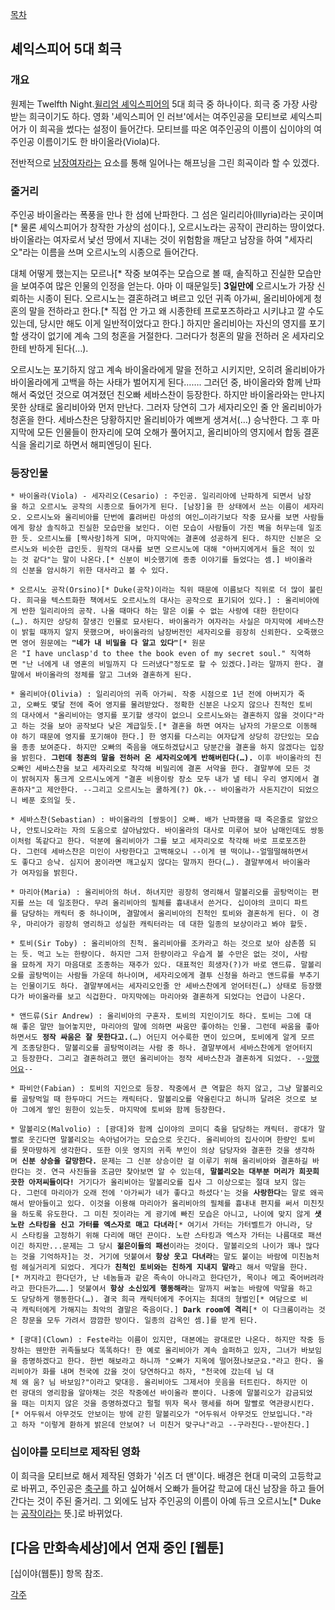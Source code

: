 [[목차]]


== 셰익스피어 5대 희극 ==
=== 개요 ===
원제는 Twelfth Night.[[윌리엄 셰익스피어]]의 5대 희극 중 하나이다. 희극 중 가장 사랑받는 희극이기도 하다. 영화 '셰익스피어 인 러브'에서는 여주인공을 모티브로 셰익스피어가 이 희곡을 썼다는 설정이 들어간다. 모티브를 따온 여주인공의 이름이 십이야의 여주인공 이름이기도 한 바이올라(Viola)다.

전반적으로 [[남장여자]]라는 요소를 통해 일어나는 해프닝을 그린 희곡이라 할 수 있겠다.

=== 줄거리 ===
주인공 바이올라는 폭풍을 만나 한 섬에 난파한다. 그 섬은 일리리아(Illyria)라는 곳이며[* 물론 셰익스피어가 창작한 가상의 섬이다.], 오르시노라는 공작이 관리하는 땅이었다. 바이올라는 여자로서 낯선 땅에서 지내는 것이 위험함을 깨닫고 남장을 하여 "세자리오"라는 이름을 쓰며 오르시노의 시종으로 들어간다.

대체 어떻게 했는지는 모르나[* 작중 보여주는 모습으로 볼 때, 솔직하고 진실한 모습만을 보여주여 많은 인물의 인정을 얻는다. 아마 이 때문일듯] '''3일만에''' 오르시노가 가장 신뢰하는 시종이 된다. 오르시노는 결혼하려고 벼르고 있던 귀족 아가씨, 올리비아에게 청혼의 말을 전하라고 한다.[* 직접 안 가고 왜 시종한테 프로포즈하라고 시키냐고 깔 수도 있는데, 당시만 해도 이게 일반적이었다고 한다.] 하지만 올리비아는 자신의 영지를 포기할 생각이 없기에 계속 그의 청혼을 거절한다. 그러다가 청혼의 말을 전하러 온 세자리오한테 반하게 된다(…).

오르시노는 포기하지 않고 계속 바이올라에게 말을 전하고 시키지만, 오히려 올리비아가 바이올라에게 고백을 하는 사태가 벌어지게 된다……. 그러던 중, 바이올라와 함께 난파해서 죽었던 것으로 여겨졌던 친오빠 세바스찬이 등장한다. 하지만 바이올라와는 만나지 못한 상태로 올리비아와 먼저 만난다. 그러자 당연히 그가 세자리오인 줄 안 올리비아가 청혼을 한다. 세바스찬은 당황하지만 올리비아가 예쁘게 생겨서(…) 승낙한다.
그 후 마지막에 모든 인물들이 한자리에 모여 오해가 풀어지고, 올리비아의 영지에서 합동 결혼식을 올리기로 하면서 해피엔딩이 된다.

=== 등장인물 ===
 * 바이올라(Viola) - 세자리오(Cesario) : 주인공. 일리리아에 난파하게 되면서 남장을 하고 오르시노 공작의 시종으로 들어가게 된다. [남장]을 한 상태에서 쓰는 이름이 세자리오. 오르시노와 올리비아를 단번에 홀려버린 마성의 여인…이라기보다 작중 묘사를 보면 사람들에게 항상 솔직하고 진실한 모습만을 보인다. 이런 모습이 사람들이 가진 벽을 허무는데 일조한 듯. 오르시노를 [짝사랑]하게 되며, 마지막에는 결혼에 성공하게 된다. 하지만 신분은 오르시노와 비슷한 급인듯. 원작의 대사를 보면 오르시노에 대해 "아버지에게서 들은 적이 있는 것 같다"는 말이 나온다.[* 신분이 비슷했기에 종종 이야기를 들었다는 셈.] 바이올라의 신분을 암시하기 위한 대사라고 볼 수 있다.

 * 오르시노 공작(Orsino)[* Duke(공작)이라는 직위 때문에 이름보다 직위로 더 많이 불린다. 희극을 텍스트화한 책에서도 오르시노의 대사는 공작으로 표기되어 있다.] : 올리비아에게 반한 일리리아의 공작. 나올 때마다 하는 말은 이룰 수 없는 사랑에 대한 한탄이다(…). 하지만 상당히 잘생긴 인물로 묘사된다. 바이올라가 여자라는 사실은 마지막에 세바스찬이 밝힐 때까지 알지 못했으며, 바이올라의 남장버전인 세자리오를 굉장히 신뢰한다. 오죽했으면 영어 원문에는 '''"네가 내 비밀을 다 알고 있다"'''[* 원문은 "I have unclasp'd to thee the book even of my secret soul." 직역하면 "난 너에게 내 영혼의 비밀까지 다 드러냈다"정도로 할 수 있겠다.]라는 말까지 한다. 결말에서 바이올라의 정체를 알고 그녀와 결혼하게 된다.

 * 올리비아(Olivia) : 일리리아의 귀족 아가씨. 작중 시점으로 1년 전에 아버지가 죽고, 오빠도 몇달 전에 죽어 영지를 물려받았다. 정확한 신분은 나오지 않으나 친척인 토비의 대사에서 "올리비아는 영지를 포기할 생각이 없으니 오르시노와는 결혼하지 않을 것이다"라고 하는 것을 보아 공작보다 낮은 계급일듯.[* 결혼을 하면 여자는 남자의 가문으로 이동해야 하기 때문에 영지를 포기해야 한다.] 한 영지를 다스리는 여자답게 상당히 강단있는 모습을 종종 보여준다. 하지만 오빠의 죽음을 애도하겠답시고 당분간을 결혼을 하지 않겠다는 입장을 밝힌다. '''그런데 청혼의 말을 전하러 온 세자리오에게 반해버린다(…).''' 이후 바이올라의 친오빠인 세바스찬을 보고 세자리오로 착각해 비밀리에 결혼 서약을 한다. 결말부에 모든 것이 밝혀지자 통크게 오르시노에게 "결혼 비용이랑 장소 모두 내가 낼 테니 우리 영지에서 결혼하자"고 제안한다. --그리고 오르시노는 쿨하게(?) Ok.-- 바이올라가 사돈지간이 되었으니 베푼 호의일 듯.

 * 세바스찬(Sebastian) : 바이올라의 [쌍둥이] 오빠. 배가 난파했을 때 죽은줄로 알았으나, 안토니오라는 자의 도움으로 살아남았다. 바이올라의 대사로 미루어 보아 남매인데도 쌍둥이처럼 똑같다고 한다. 덕분에 올리비아가 그를 보고 세자리오로 착각해 바로 프로포즈한다. 그런데 세바스찬은 미인이 사랑한다고 고백해오니 --이게 웬 떡이냐--얼떨떨해하면서도 좋다고 승낙. 심지어 꿈이라면 깨고싶지 않다는 말까지 한다(…). 결말부에서 바이올라가 여자임을 밝힌다.

 * 마리아(Maria) : 올리비아의 하녀. 하녀지만 굉장히 영리해서 말볼리오를 골탕먹이는 편지를 쓰는 데 일조한다. 무려 올리비아의 필체를 흉내내서 쓴거다. 십이야의 코미디 파트를 담당하는 캐릭터 중 하나이며, 결말에서 올리비아의 친척인 토비와 결혼하게 된다. 이 경우, 마리아가 굉장히 영리하고 성실한 캐릭터라는 데 대한 일종의 보상이라고 봐야 할듯.

 * 토비(Sir Toby) : 올리비아의 친척. 올리비아를 조카라고 하는 것으로 보아 삼촌쯤 되는 듯. 먹고 노는 한량이다. 하지만 그저 한량이라고 우습게 볼 수만은 없는 것이, 사람을 묘하게 자기 마음대로 조종하는 재주가 있다. 대표적인 희생자(?)가 바로 앤드류. 말볼리오를 골탕먹이는 사람들 가운데 하나이며, 세자리오에게 결투 신청을 하라고 앤드류를 부추기는 인물이기도 하다. 결말부에서는 세자리오인줄 안 세바스찬에게 얻어터진(…) 상태로 등장했다가 바이올라를 보고 식겁한다. 마지막에는 마리아와 결혼하게 되었다는 언급이 나온다.

 * 앤드류(Sir Andrew) : 올리비아의 구혼자. 토비의 지인이기도 하다. 토비는 그에 대해 좋은 말만 늘어놓지만, 마리아의 말에 의하면 싸움만 좋아하는 인물. 그런데 싸움을 좋아하면서도 '''정작 싸움은 잘 못한다고.'''(…) 어딘지 어수룩한 면이 있으며, 토비에게 알게 모르게 조종당한다. 말볼리오를 골탕먹이려는 사람 중 하나. 결말부에서 세바스찬에게 얻어터지고 등장한다. 그리고 결혼하려고 했던 올리비아는 정작 세바스찬과 결혼하게 되었다. --[[망했어요]]--

 * 파비안(Fabian) : 토비의 지인으로 등장. 작중에서 큰 역할은 하지 않고, 그냥 말볼리오를 골탕먹일 때 한두마디 거드는 캐릭터다. 말볼리오를 약올린다고 하니까 달려온 것으로 보아 그에게 쌓인 원한이 있는듯. 마지막에 토비와 함께 등장한다.

 * 말볼리오(Malvolio) : [광대]와 함께 십이야의 코미디 축을 담당하는 캐릭터. 광대가 말빨로 웃긴다면 말볼리오는 속아넘어가는 모습으로 웃긴다. 올리비아의 집사이며 한량인 토비를 못마땅하게 생각한다. 또한 이웃 영지의 귀족 부인이 의상 담당자와 결혼한 것을 생각하며 '''신분 상승을 갈망한다.''' 문제는 그 신분 상승이란 걸 이루기 위해 올리비아와 결혼하길 바란다는 것. 연극 사진들을 조금만 찾아보면 알 수 있는데, '''말볼리오는 대부분 머리가 희끗희끗한 아저씨들이다!''' 거기다가 올리비아는 말볼리오를 집사 그 이상으로는 절대 보지 않는다. 그런데 마리아가 오래 전에 '아가씨가 네가 좋다고 하셨다'는 것을 '''사랑한다'''는 말로 왜곡해서 받아들이고 있다. 이것을 이용해 마리아가 올리비아의 필체를 흉내내 편지를 써서 미친짓을 하도록 유도한다. 그 미친 짓이라는 게 광기에 빠진 모습은 아니고, 나이에 맞지 않게 '''샛노란 스타킹을 신고 가터를 엑스자로 매고 다녀라'''[* 여기서 가터는 가터벨트가 아니라, 당시 스타킹을 고정하기 위해 다리에 매던 끈이다. 노란 스타킹과 엑스자 가터는 나름대로 패션이긴 하지만...문제는 그 당시 '''젊은이들의 패선'''이라는 것이다. 말볼리오의 나이가 꽤나 많다는 것을 기억하자]는 것. 거기에 덧붙여서 '''항상 웃고 다녀라'''는 말도 붙이는 바람에 미친놈처럼 헤실거리게 되었다. 게다가 '''친척인 토비와는 친하게 지내지 말라'''고 해서 막말을 한다.[* 꺼지라고 한다던가, 난 네놈들과 같은 족속이 아니라고 한다던가, 목이나 메고 죽어버려라라고 한다든가…….] 덧붙여서 '''항상 소신있게 행동해라'''는 말까지 써놓는 바람에 막말을 하고도 당당하게 행동한다(…). 결국 희극 캐릭터에게 주어지는 최대의 형벌인[* 여담으로 비극 캐릭터에게 가해지는 최악의 결말은 죽음이다.] '''Dark room에 격리'''[* 이 다크룸이라는 것은 창문을 모두 가려서 깜깜한 방이다. 일종의 감옥인 셈.]를 받게 된다.

 * [광대](Clown) : Feste라는 이름이 있지만, 대본에는 광대로만 나온다. 하지만 작중 등장하는 웬만한 귀족들보다 똑똑하다! 한 예로 올리비아가 계속 슬퍼하고 있자, 그녀가 바보임을 증명하겠다고 한다. 한번 해보라고 하니까 "오빠가 지옥에 떨어졌나보군요."라고 한다. 올리비아가 화를 내며 천국에 갔을 것이 당연하다고 하자, "천국에 갔는데 님 대체 왜 움? 님 바보임?"이라고 맞대응. 올리비아도 그제서야 웃음을 터트린다. 하지만 이런 광대의 영리함을 알아채는 것은 작중에선 바이올라 뿐이다. 나중에 말볼리오가 감금되었을 때는 미치지 않은 것을 증명하겠다고 펄펄 뛰자 목사 행세를 하며 말빨로 역관광시킨다.[* 어두워서 아무것도 안보이는 방에 갇힌 말볼리오가 "어두워서 아무것도 안보입니다."라고 하자 "이렇게 환하게 밝은데 안보여? 너 미친거 맞구나"라고 --구라친다--받아친다.]

=== 십이야를 모티브로 제작된 영화 ===
이 희극을 모티브로 해서 제작된 영화가 '쉬즈 더 맨'이다. 배경은 현대 미국의 고등학교로 바뀌고, 주인공은 [[축구]]를 하고 싶어해서 오빠가 들어갈 학교에 대신 남장을 하고 들어간다는 것이 주된 줄거리. 그 외에도 남자 주인공의 이름이 아예 듀크 오르시노[* Duke는 [[공작]]이라는 뜻.]로 바뀌었다.
== [다음 만화속세상]에서 연재 중인 [웹툰] ==
[십이야(웹툰)] 항목 참조.


[[각주]]
